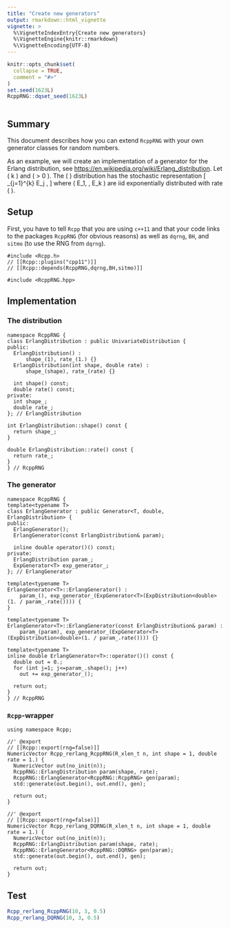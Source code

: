 ```yaml
---
title: "Create new generators"
output: rmarkdown::html_vignette
vignette: >
  %\VignetteIndexEntry{Create new generators}
  %\VignetteEngine{knitr::rmarkdown}
  %\VignetteEncoding{UTF-8}
---
```


```r
knitr::opts_chunk$set(
  collapse = TRUE,
  comment = "#>"
)
set.seed(1623L)
RcppRNG::dqset_seed(1623L)
```

```Rcpp
```

## Summary

This document describes how you can extend `RcppRNG` with your own generator classes for random 
numbers. 

As an example, we will create an implementation of a generator for the Erlang distribution, see [https://en.wikipedia.org/wiki/Erlang_distribution](https://en.wikipedia.org/wiki/Erlang_distribution). 
Let \( k \in \mathbb{N} \) and \( \lambda > 0 \). The \( \mathrm{Erlang}{(k, \lambda)} \) distribution
has the stochastic representation 
\[
  \sum_{j=1}^{k} E_j ,
\]
where \( E_1, \ldots, E_k \) are iid exponentially distributed with rate \( \lambda \). 


## Setup 

First, you have to tell `Rcpp` that you are using `c++11` and that your code links to the 
packages `RcppRNG` (for obvious reasons) as well as `dqrng`, `BH`, and `sitmo` (to use the RNG from 
`dqrng`). 

```Rcpp
#include <Rcpp.h>
// [[Rcpp::plugins("cpp11")]]
// [[Rcpp::depends(RcppRNG,dqrng,BH,sitmo)]]

#include <RcppRNG.hpp>
```


## Implementation

### The distribution

```Rcpp
namespace RcppRNG {
class ErlangDistribution : public UnivariateDistribution {
public:
  ErlangDistribution() :
      shape_(1), rate_(1.) {}
  ErlangDistribution(int shape, double rate) :
      shape_(shape), rate_(rate) {}
  
  int shape() const;
  double rate() const;
private:
  int shape_;
  double rate_;
}; // ErlangDistribution

int ErlangDistribution::shape() const {
  return shape_;
}

double ErlangDistribution::rate() const {
  return rate_;
}
} // RcppRNG
```

### The generator

```Rcpp
namespace RcppRNG {
template<typename T>
class ErlangGenerator : public Generator<T, double, ErlangDistribution> { 
public:
  ErlangGenerator();
  ErlangGenerator(const ErlangDistribution& param);
  
  inline double operator()() const;
private:
  ErlangDistribution param_;
  ExpGenerator<T> exp_generator_;
}; // ErlangGenerator

template<typename T>
ErlangGenerator<T>::ErlangGenerator() : 
    param_(), exp_generator_(ExpGenerator<T>(ExpDistribution<double>(1. / param_.rate()))) {
}

template<typename T>
ErlangGenerator<T>::ErlangGenerator(const ErlangDistribution& param) : 
    param_(param), exp_generator_(ExpGenerator<T>(ExpDistribution<double>(1. / param_.rate()))) {}

template<typename T>
inline double ErlangGenerator<T>::operator()() const {
  double out = 0.;
  for (int j=1; j<=param_.shape(); j++)
    out += exp_generator_();

  return out;
}
} // RcppRNG
```

### `Rcpp`-wrapper

```Rcpp
using namespace Rcpp;

//' @export
// [[Rcpp::export(rng=false)]]
NumericVector Rcpp_rerlang_RcppRNG(R_xlen_t n, int shape = 1, double rate = 1.) {
  NumericVector out(no_init(n));
  RcppRNG::ErlangDistribution param(shape, rate);
  RcppRNG::ErlangGenerator<RcppRNG::RcppRNG> gen(param);
  std::generate(out.begin(), out.end(), gen);

  return out;
}

//' @export
// [[Rcpp::export(rng=false)]]
NumericVector Rcpp_rerlang_DQRNG(R_xlen_t n, int shape = 1, double rate = 1.) {
  NumericVector out(no_init(n));
  RcppRNG::ErlangDistribution param(shape, rate);
  RcppRNG::ErlangGenerator<RcppRNG::DQRNG> gen(param);
  std::generate(out.begin(), out.end(), gen);

  return out;
}
```

## Test 

```r
Rcpp_rerlang_RcppRNG(10, 3, 0.5)
Rcpp_rerlang_DQRNG(10, 3, 0.5)
```

